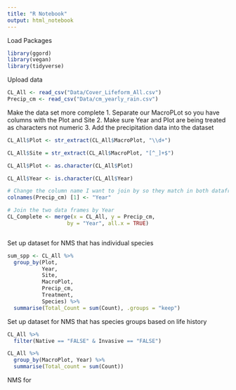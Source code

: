 ```yaml
---
title: "R Notebook"
output: html_notebook
---
```


Load Packages
```r
library(ggord)
library(vegan)
library(tidyverse)
```


Upload data
```r
CL_All <- read_csv("Data/Cover_Lifeform_All.csv")
Precip_cm <- read_csv("Data/cm_yearly_rain.csv")
```

Make the data set more complete
1. Separate our MacroPLot so you have columns with the Plot and Site
2. Make sure Year and Plot are being treated as characters not numeric
3. Add the precipitation data into the dataset
```r
CL_All$Plot <- str_extract(CL_All$MacroPlot, "\\d+")

CL_All$Site = str_extract(CL_All$MacroPlot, "[^_]+$")

CL_All$Plot <- as.character(CL_All$Plot)

CL_All$Year <- is.character(CL_All$Year)

# Change the column name I want to join by so they match in both dataframes
colnames(Precip_cm) [1] <- "Year"

# Join the two data frames by Year
CL_Complete <- merge(x = CL_All, y = Precip_cm,
                   by = "Year", all.x = TRUE)



```

Set up dataset for NMS that has individual species
```r
sum_spp <- CL_All %>%
  group_by(Plot, 
           Year,
           Site,
           MacroPlot,
           Precip_cm, 
           Treatment, 
           Species) %>%
  summarise(Total_Count = sum(Count), .groups = "keep")
```

Set up dataset for NMS that has species groups based on life history
```r
CL_All %>% 
  filter(Native == "FALSE" & Invasive == "FALSE")

CL_All %>% 
  group_by(MacroPlot, Year) %>%
  summarise(Total_count = sum(Count))
```

NMS for 
